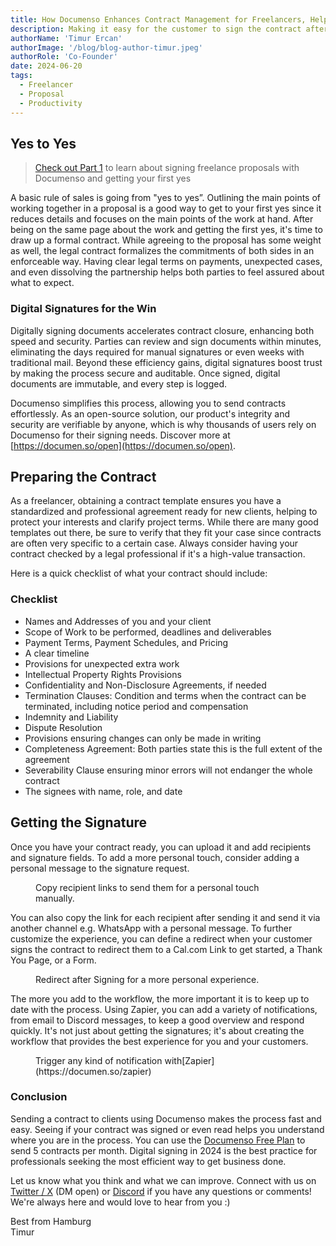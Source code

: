 ```yaml
---
title: How Documenso Enhances Contract Management for Freelancers, Helping Them Close More Clients Efficiently
description: Making it easy for the customer to sign the contract after they say yes is critical. Let take a look how Documenso can help.
authorName: 'Timur Ercan'
authorImage: '/blog/blog-author-timur.jpeg'
authorRole: 'Co-Founder'
date: 2024-06-20
tags:
  - Freelancer
  - Proposal
  - Productivity
---
```


## Yes to Yes

> [Check out Part 1](https://documen.so/freelance-proposal) to learn about signing freelance proposals with Documenso and getting your first yes

A basic rule of sales is going from "yes to yes”. Outlining the main points of working together in a proposal is a good way to get to your first yes since it reduces details and focuses on the main points of the work at hand. After being on the same page about the work and getting the first yes, it's time to draw up a formal contract. While agreeing to the proposal has some weight as well, the legal contract formalizes the commitments of both sides in an enforceable way. Having clear legal terms on payments, unexpected cases, and even dissolving the partnership helps both parties to feel assured about what to expect.

### **Digital Signatures for the Win**

Digitally signing documents accelerates contract closure, enhancing both speed and security. Parties can review and sign documents within minutes, eliminating the days required for manual signatures or even weeks with traditional mail. Beyond these efficiency gains, digital signatures boost trust by making the process secure and auditable. Once signed, digital documents are immutable, and every step is logged.

Documenso simplifies this process, allowing you to send contracts effortlessly. As an open-source solution, our product's integrity and security are verifiable by anyone, which is why thousands of users rely on Documenso for their signing needs. Discover more at [https://documen.so/open](https://documen.so/open).

## Preparing the Contract

As a freelancer, obtaining a contract template ensures you have a standardized and professional agreement ready for new clients, helping to protect your interests and clarify project terms. While there are many good templates out there, be sure to verify that they fit your case since contracts are often very specific to a certain case. Always consider having your contract checked by a legal professional if it's a high-value transaction.

Here is a quick checklist of what your contract should include:

### Checklist

- Names and Addresses of you and your client
- Scope of Work to be performed, deadlines and deliverables
- Payment Terms, Payment Schedules, and Pricing
- A clear timeline
- Provisions for unexpected extra work
- Intellectual Property Rights Provisions
- Confidentiality and Non-Disclosure Agreements, if needed
- Termination Clauses: Condition and terms when the contract can be terminated, including notice period and compensation
- Indemnity and Liability
- Dispute Resolution
- Provisions ensuring changes can only be made in writing
- Completeness Agreement: Both parties state this is the full extent of the agreement
- Severability Clause ensuring minor errors will not endanger the whole contract
- The signees with name, role, and date

## Getting the Signature

Once you have your contract ready, you can upload it and add recipients and signature fields. To add a more personal touch, consider adding a personal message to the signature request.

<figure>
  <MdxNextImage
    src="/blog/l1.png"
    width="1260"
    height="630"
    alt="Manually Copy Signature Link by Hovering of the Recipient"
  />

  <figcaption className="text-center">
    Copy recipient links to send them for a personal touch manually.
  </figcaption>
</figure>

You can also copy the link for each recipient after sending it and send it via another channel e.g. WhatsApp with a personal message. To further customize the experience, you can define a redirect when your customer signs the contract to redirect them to a Cal.com Link to get started, a Thank You Page, or a Form.

<figure>
  <MdxNextImage
    src="/blog/l2.png"
    width="1260"
    height="630"
    alt="Redirect Link in Advanced Settings"
  />

  <figcaption className="text-center">
    Redirect after Signing for a more personal experience.
  </figcaption>
</figure>

The more you add to the workflow, the more important it is to keep up to date with the process. Using Zapier, you can add a variety of notifications, from email to Discord messages, to keep a good overview and respond quickly. It's not just about getting the signatures; it's about creating the workflow that provides the best experience for you and your customers.

<figure>
  <MdxNextImage
    src="/blog/l3.png"
    width="1260"
    height="630"
    alt="Zapier Documenso Discord Integration"
  />

  <figcaption className="text-center">
      Trigger any kind of notification with[Zapier](https://documen.so/zapier)
  </figcaption>
</figure>

### Conclusion

Sending a contract to clients using Documenso makes the process fast and easy. Seeing if your contract was signed or even read helps you understand where you are in the process. You can use the [Documenso Free Plan](https://app.documenso.com/signup?utm_source=blog-freelancer-contract) to send 5 contracts per month. Digital signing in 2024 is the best practice for professionals seeking the most efficient way to get business done.

Let us know what you think and what we can improve. Connect with us on [Twitter / X](https://twitter.com/eltimuro) (DM open) or [Discord](https://documen.so/discord) if you have any questions or comments! We're always here and would love to hear from you :)

Best from Hamburg\
Timur
